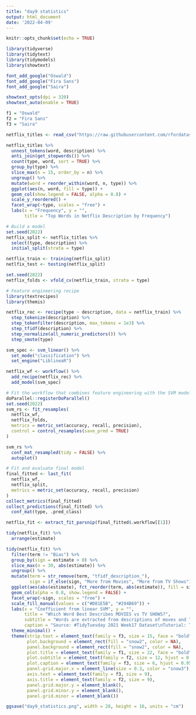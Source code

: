 ```yaml
---
title: "day9 statistics"
output: html_document
date: '2022-04-09'
---
```


```r
knitr::opts_chunk$set(echo = TRUE)
```

```r
library(tidyverse)
library(tidytext)
library(tidymodels)
library(showtext)

font_add_google("Oswald")
font_add_google("Fira Sans")
font_add_google("Saira")

showtext_opts(dpi = 320)
showtext_auto(enable = TRUE)

f1 = "Oswald"
f2 = "Fira Sans"
f3 = "Saira"
```

```r
netflix_titles <- read_csv("https://raw.githubusercontent.com/rfordatascience/tidytuesday/master/data/2021/2021-04-20/netflix_titles.csv")

netflix_titles %>% 
  unnest_tokens(word, description) %>% 
  anti_join(get_stopwords()) %>% 
  count(type, word, sort = TRUE) %>% 
  group_by(type) %>% 
  slice_max(n = 15, order_by = n) %>% 
  ungroup() %>% 
  mutate(word = reorder_within(word, n, type)) %>% 
  ggplot(aes(n, word, fill = type)) +
  geom_col(show.legend = FALSE, alpha = 0.8) +
  scale_y_reordered() +
  facet_wrap(~type, scales = "free") +
  labs(x = "Frequency", y = "",
       title = "Top Words in Netflix Description by Frequency")
```

```r
# Build a model
set.seed(2022)
netflix_split <- netflix_titles %>% 
  select(type, description) %>% 
  initial_split(strata = type)

netflix_train <- training(netflix_split)
netlfix_test <- testing(netflix_split)

set.seed(2022)
netflix_folds <- vfold_cv(netflix_train, strata = type)

# Feature engineering recipe
library(textrecipes)
library(themis)

netflix_rec <- recipe(type ~ description, data = netflix_train) %>% 
  step_tokenize(description) %>% 
  step_tokenfilter(description, max_tokens = 1e3) %>% 
  step_tfidf(description) %>% 
  step_normalize(all_numeric_predictors()) %>% 
  step_smote(type)

svm_spec <- svm_linear() %>% 
  set_mode("classification") %>% 
  set_engine("LiblineaR")

netflix_wf <- workflow() %>% 
  add_recipe(netflix_rec) %>% 
  add_model(svm_spec)

# Fit the workflow that combines feature engineering with the SVM model
doParallel::registerDoParallel()
set.seed(2022)
svm_rs <- fit_resamples(
  netflix_wf,
  netflix_folds,
  metrics = metric_set(accuracy, recall, precision),
  control = control_resamples(save_pred = TRUE)
)

svm_rs %>% 
  conf_mat_resampled(tidy = FALSE) %>% 
  autoplot()

# Fit and evaluate final model
final_fitted <- last_fit(
  netflix_wf, 
  netflix_split,
  metrics = metric_set(accuracy, recall, precision)
)
collect_metrics(final_fitted)
collect_predictions(final_fitted) %>% 
  conf_mat(type, .pred_class)

netflix_fit <- extract_fit_parsnip(final_fitted$.workflow[[1]])

tidy(netflix_fit) %>% 
  arrange(estimate)

tidy(netflix_fit) %>% 
  filter(term != "Bias") %>% 
  group_by(sign = estimate > 0) %>% 
  slice_max(n = 30, abs(estimate)) %>% 
  ungroup() %>% 
  mutate(term = str_remove(term, "tfidf_description_"),
         sign = if_else(sign, "More from Movies", "More from TV Shows")) %>% 
  ggplot(aes(abs(estimate), fct_reorder(term, abs(estimate)), fill = sign)) +
  geom_col(alpha = 0.8, show.legend = FALSE) +
  facet_wrap(~sign, scales = "free") +
  scale_fill_manual(values = c("#D81E5B", "#294B69")) +
  labs(x = "Coefficient from linear SVM", y = "",
       title = "Which Word Best Describes MOVIES vs TV SHOWS?",
       subtitle = "Words are extracted from descriptions of moves and TV shows on Netflix by tfidf",
       caption = "Source: #TidyTuesday 2021 Week17 Dataset\nTutorial: Tidymodels by Julia Silge\nGraphic: Sung Inkyung") +
  theme_minimal() +
  theme(strip.text = element_text(family = f3, size = 15, face = "bold"),
        plot.background = element_rect(fill = "snow2", color = NA),
        panel.background = element_rect(fill = "snow2", color = NA),
        plot.title = element_text(family = f1, size = 22, face = "bold", hjust = 0.5, margin = margin(b = 9)),
        plot.subtitle = element_text(family = f2, size = 12, hjust = 0.5, margin = margin(b = 15)),
        plot.caption = element_text(family = f3, size = 6, hjust = 0.95, lineheight = 1.1, margin = margin(t = 15)),
        panel.grid.major.x = element_line(size = 0.3, color = "snow3"),
        axis.text = element_text(family = f3, size = 9),
        axis.title = element_text(family = f2, size = 9),
        panel.grid.major.y = element_blank(),
        panel.grid.minor.y = element_blank(),
        panel.grid.minor = element_blank())

ggsave("day9_statistics.png", width = 28, height = 16, units = "cm")
```
